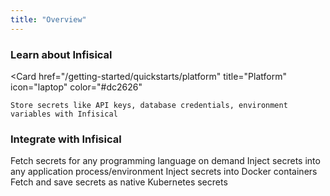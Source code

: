 ```yaml
---
title: "Overview"
---
```


### Learn about Infisical

<Card
    href="/getting-started/quickstarts/platform"
    title="Platform"
    icon="laptop"
    color="#dc2626"
>
    Store secrets like API keys, database credentials, environment variables with Infisical
</Card>

### Integrate with Infisical

<CardGroup cols={2}>
  <Card
    title="SDKs"
    href="/getting-started/quickstarts/sdks"
    icon="boxes-stacked"
    color="#3c8639"
  >
    Fetch secrets for any programming language on demand
  </Card>
  <Card href="/getting-started/quickstarts/cli" title="Command Line Interface" icon="square-terminal" color="#3775a9">
    Inject secrets into any application process/environment
  </Card>
  <Card href="/getting-started/quickstarts/docker" title="Docker" icon="docker" color="#0078d3">
    Inject secrets into Docker containers
  </Card>
  <Card
    href="/getting-started/quickstarts/k8s"
    title="Kubernetes"
    icon="server"
    color="#3775a9"
  >
    Fetch and save secrets as native Kubernetes secrets
  </Card>
</CardGroup>